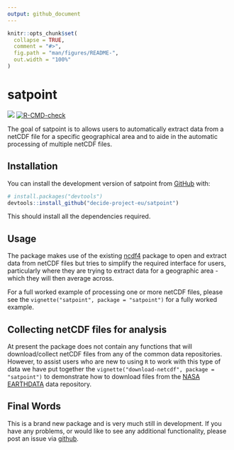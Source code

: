 ```yaml
---
output: github_document
---
```


<!-- README.md is generated from README.Rmd. Please edit that file -->

```r
knitr::opts_chunk$set(
  collapse = TRUE,
  comment = "#>",
  fig.path = "man/figures/README-",
  out.width = "100%"
)
```

# satpoint

<!-- badges: start -->
[![](https://img.shields.io/badge/lifecycle-experimental-orange.svg)](https://lifecycle.r-lib.org/articles/stages.html#experimental)
[![R-CMD-check](https://github.com/decide-project-eu/satpoint/actions/workflows/R-CMD-check.yaml/badge.svg)](https://github.com/decide-project-eu/satpoint/actions/workflows/R-CMD-check.yaml)
<!-- badges: end -->

The goal of satpoint is to allows users to automatically extract data from a netCDF file for a specific geographical area and to aide in the automatic processing of multiple netCDF files. 

## Installation

You can install the development version of satpoint from [GitHub](https://github.com/) with:

``` r
# install.packages("devtools")
devtools::install_github("decide-project-eu/satpoint")
```

This should install all the dependencies required. 

## Usage

The package makes use of the existing [ncdf4](https://cran.r-project.org/web/packages/ncdf4/index.html) package to open and extract data from netCDF files but tries to simplify the required interface for users, particularly where they are trying to extract data for a geographic area - which they will then average across. 

For a full worked example of processing one or more netCDF files, please see the `vignette("satpoint", package = "satpoint")` for a fully worked example. 

## Collecting netCDF files for analysis

At present the package does not contain any functions that will download/collect netCDF files from any of the common data repositories. However, to assist users who are new to using `R` to work with this type of data we have put together the `vignette("download-netcdf", package = "satpoint")` to demonstrate how to download files from the [NASA EARTHDATA](https://urs.earthdata.nasa.gov/) data repository. 

## Final Words

This is a brand new package and is very much still in development. If you have any problems, or would like to see any additional functionality, please post an issue via [github](https://github.com/decide-project-eu/satpoint/issues).


